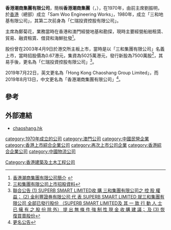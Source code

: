 '''香港潮商集團有限公司'''，簡稱'''香港潮商集團'''（'''{{lang-en|Hong Kong Chaoshang Group Limited}}'''，{{hkex|2322}}），在1970年，由前主席劉振明，於[[香港|香港]]（總部）成立「Sam Woo Engineering Works」，1980年，成立「三和地基有限公司」，其第二次前身為「仁瑞投資控股有限公司」。

主席為鄭菊花，業務當時在香港和澳門經營地基和勘探，現時主要經營船舶租賃、貿易、融資租賃、借貸和海鮮批發<ref>[http://www.noblecentury.hk/about.php 香港潮商集團有限公司簡介] {{Wayback|url=http://www.noblecentury.hk/about%20the%20group_cn.htm |date=20160729210329 }}</ref>。

股份曾在2003年4月9日於港交所主板上市，當時是以「三和集團有限公司」名義上市，當時招股價為0.67港元，集資為5025萬港元，發行新股為7500萬股<ref>[http://www.hkexnews.hk/listedco/listconews/SEHK/2003/0331/LTN20030331092_C.htm 三和集團有限公司上市招股資料]</ref>，其易手後，更名為「仁瑞投資控股有限公司」<ref>[http://www.hkexnews.hk/listedco/listconews/SEHK/2011/0316/LTN20110316679_C.pdf 聯合公告 (1) SUPERB SMART LIMITED收 購 三和集團有限公司之 控 股 權 益； (2) 金利豐證券有限公司 代 表 SUPERB SMART LIMITED 就三和集團有限公司 全部已發行股份 （SUPERB SMART LIMITED及 其 一 致 行 動 人 士 已 擁 有 之 股 份 除 外） 提 出 無 條 件 強 制 性 現 金 收 購 建 議； 及 (3) 恢復買賣股份]</ref>。

2019年7月22日，英文更名為「Hong Kong Chaoshang Group Limited」，而2019年8月13日，中文更名為「香港潮商集團有限公司」<ref>[http://www.noblecentury.hk/panel/editor/attached/file/20190822/20190822174654_49569.pdf 更名公告]</ref>。

==參考==
{{reflist}}

==外部連結==
*[http://www.chaoshang.hk/ chaoshang.hk]

[[category:1970年成立的公司|category:1970年成立的公司]]
[[Category:香港建築及土木工程公司|Category:香港建築及土木工程公司]]
[[category:澳門公司|category:澳門公司]]
[[category:中國民營企業|category:中國民營企業]]
[[category:香港上市綜合企業公司|category:香港上市綜合企業公司]]
[[category:再次上市公司企業|category:再次上市公司企業]]
[[category:香港綜合企業公司|category:香港綜合企業公司]]
[[category:中國物流公司|category:中國物流公司]]
